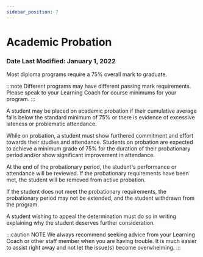 ```yaml
---
sidebar_position: 7
---
```

# Academic Probation

### Date Last Modified: January 1, 2022
Most diploma programs require a 75% overall mark to graduate.

:::note
Different programs may have different passing mark requirements. Please speak to your Learning Coach for course minimums for your program.
:::

A student may be placed on academic probation if their cumulative average falls below the standard minimum of 75% or there is evidence of excessive lateness or problematic attendance.

While on probation, a student must show furthered commitment and effort towards their studies and attendance. Students on probation are expected to achieve a minimum grade of 75% for the duration of their probationary period and/or show significant improvement in attendance.

At the end of the probationary period, the student's performance or attendance will be reviewed. If the probationary requirements have been met, the student will be removed from active probation.

If the student does not meet the probationary requirements, the probationary period may not be extended, and the student withdrawn from the program.

A student wishing to appeal the determination must do so in writing explaining why the student deserves further consideration.

:::caution NOTE
We always recommend seeking advice from your Learning Coach or other staff member when you are having trouble. It is much easier to assist right away and not let the issue(s) become overwhelming.
:::